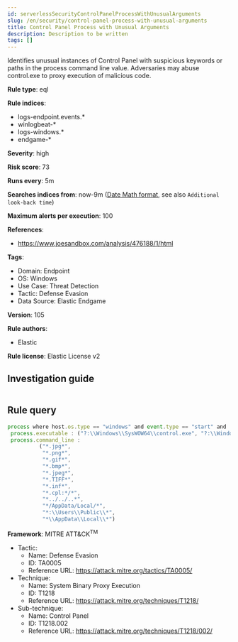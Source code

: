 ```yaml
---
id: serverlessSecurityControlPanelProcessWithUnusualArguments
slug: /en/security/control-panel-process-with-unusual-arguments
title: Control Panel Process with Unusual Arguments
description: Description to be written
tags: []
---
```


<div id="control-panel-process-with-unusual-arguments"></div>

Identifies unusual instances of Control Panel with suspicious keywords or paths in the process command line value. Adversaries may abuse control.exe to proxy execution of malicious code.

**Rule type**: eql

**Rule indices**: 

* logs-endpoint.events.*
* winlogbeat-*
* logs-windows.*
* endgame-*

**Severity**: high

**Risk score**: 73

**Runs every**: 5m

**Searches indices from**: now-9m ([Date Math format](((ref))/common-options.html#date-math), see also <DocLink id="serverlessSecurityRulesUiCreate" section="set-the-rules-schedule">`Additional look-back time`</DocLink>)

**Maximum alerts per execution**: 100

**References**: 

* https://www.joesandbox.com/analysis/476188/1/html

**Tags**: 

* Domain: Endpoint
* OS: Windows
* Use Case: Threat Detection
* Tactic: Defense Evasion
* Data Source: Elastic Endgame

**Version**: 105

**Rule authors**: 

* Elastic

**Rule license**: Elastic License v2

## Investigation guide

```markdown

```

## Rule query

```js
process where host.os.type == "windows" and event.type == "start" and
 process.executable : ("?:\\Windows\\SysWOW64\\control.exe", "?:\\Windows\\System32\\control.exe") and
 process.command_line :
          ("*.jpg*",
           "*.png*",
           "*.gif*",
           "*.bmp*",
           "*.jpeg*",
           "*.TIFF*",
           "*.inf*",
           "*.cpl:*/*",
           "*../../..*",
           "*/AppData/Local/*",
           "*:\\Users\\Public\\*",
           "*\\AppData\\Local\\*")

```

**Framework**: MITRE ATT&CK<sup>TM</sup>

* Tactic:
    * Name: Defense Evasion
    * ID: TA0005
    * Reference URL: https://attack.mitre.org/tactics/TA0005/
* Technique:
    * Name: System Binary Proxy Execution
    * ID: T1218
    * Reference URL: https://attack.mitre.org/techniques/T1218/
* Sub-technique:
    * Name: Control Panel
    * ID: T1218.002
    * Reference URL: https://attack.mitre.org/techniques/T1218/002/

